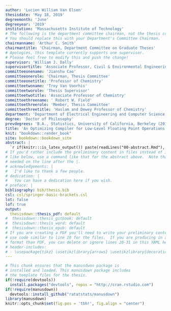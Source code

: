 ```yaml
---
author: 'Lucien William Van Elsen'
thesisdate: 'May 18, 2019'
degreemonth: 'June'
degreeyear: '2019'
institution: 'Massachusetts Institute of Technology'
# The following is the department committee chairman, not the thesis committee chairman.
# You should replace this with your Department's Committee Chairman.
chairmanname: 'Arthur C. Smith'
chairmantitle: 'Chairman, Department Committee on Graduate Theses'
# Apologies, this template currently supports one supervisor.
# Please feel free to modify this and push the change!
supervisor: 'William J. Dally'
supervisortitle: 'Associate Professor, Civil & Environmental Engineering'
committeeonename: 'Jianshu Cao'
committeeonerole: 'Chairman, Thesis Committee'
committeeonetitle: 'Professor of Chemistry'
committeetwoname: 'Troy Van Voorhis'
committeetworole: 'Thesis Supervisor'
committeetwotitle: 'Associate Professor of Chemistry'
committeethreename: ' Robert W. Field'
committeethreerole: 'Member, Thesis Committee'
committeethreetitle: 'Haslam and Dewey Professor of Chemistry'
department: 'Department of Electrical Engineering and Computer Science'
degree: 'Doctor of Philosophy'
prevdegrees: 'B.A., Statistics, University of California, Berkeley (2011)'
title: 'An Optimizing Compiler for Low-Level Floating Point Operations'
knit: "bookdown::render_book"
site: bookdown::bookdown_site
abstract: |
  `r if(knitr:::is_latex_output()) paste(readLines("00-abstract.Rmd"), collapse = '\n  ')`
# If you'd rather include the preliminary content in files instead of inline
# like below, use a command like that for the abstract above.  Note that a tab is 
# needed on the line after the |.
# acknowledgements: |
#   I'd like to thank a few people.
# dedication: |
#   You can have a dedication here if you wish. 
# preface: |
bibliography: bib/thesis.bib
csl: csl/springer-basic-brackets.csl
lot: false
lof: true
output: 
  thesisdown::thesis_pdf: default
#  thesisdown::thesis_gitbook: default
#  thesisdown::thesis_word: default
#  thesisdown::thesis_epub: default
# If you are creating a PDF you'll need to write your preliminary content here or
# use code similar to line 20 for the files.  If you are producing in a different
# format than PDF, you can delete or ignore lines 20-31 in this YAML header.
# header-includes:
# - \usepackage{tikz} \usetikzlibrary{arrows} \usetikzlibrary{decorations.pathreplacing} \usetikzlibrary{shapes}
---
```


<!--
Above is the YAML (YAML Ain't Markup Language) header that includes a lot of metadata used to produce the document.  Be careful with spacing in this header!

If you'd prefer to not include a Dedication, for example, simply delete the section entirely, or silence (add #) them. 

If you have other LaTeX packages you would like to include, delete the # before header-includes and list the packages after hyphens on new lines.

If you'd like to include a comment that won't be produced in your resulting file enclose it in a block like this.

If you receive a duplicate label error after knitting, make sure to delete the index.Rmd file and then knit again.
-->

```r
# This chunk ensures that the manusdwon package is
# installed and loaded. This manusdown package includes
# the template files for the thesis.
if(!require(devtools))
  install.packages("devtools", repos = "http://cran.rstudio.com")
if(!require(manusdown))
  devtools::install_github("ratatstats/manusdown")
library(manusdown)
knitr::opts_chunk$set(fig.pos = 'tbh!', fig.align = "center")
```

<!-- On ordering the chapter files:
There are two options:
1. Name your chapter files in the order in which you want them to appear (e.g., 01-Inro, 02-Data, 03-Conclusions). 
2. Otherwise, you can specify the order in which they appear in the _bookdown.yml (for PDF only).

Do not include 00(two-hyphens)prelim.Rmd and 00-abstract.Rmd in the YAML file--they are handled in the YAML above differently for the PDF version.
-->

<!-- The {.unnumbered} option here means that the introduction will be "Chapter 0." You can also use {-} for no numbers
on chapters.
-->
